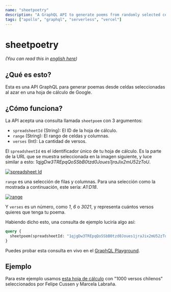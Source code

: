 ```yaml
---
name: "sheetpoetry"
description: "A GraphQL API to generate poems from randomly selected cells on a Google spreadsheet."
tags: ["apollo", "graphql", "serverless", "vercel"]
---
```



# sheetpoetry

_(You can read this in [english here](/en))_

## ¿Qué es esto?

Esta es una API GraphQL para generar poemas desde celdas seleccionadas al azar en una hoja de cálculo de Google.

## ¿Cómo funciona?

La API acepta una consulta llamada `sheetpoem` con 3 argumentos:

- `spreadsheetId` (String): El ID de la hoja de cálculo.
- `range` (String): El rango de celdas y columnas.
- `verses` (Int): La cantidad de versos.

El `spreadsheetId` es el identificador único de tu hoja de cálculo. Es la parte de la URL que se muestra seleccionada en la imagen siguiente, y luce similar a esto: _1qjgDw3TREpqQoSSbB0tzd0Joues1jraJix2mU52zToU_.

[![spreadsheet Id](../images/id.gif)](../images/id.gif)

`range` es una selección de filas y columnas. Para una selección como la mostrada a continuación, este sería: _A1:D18_.

[![range](../images/range.gif)](../images/range.gif)

Y `verses` es un número, como _1_, _6_ o _3021_, y representa cuántos versos quieres que tenga tu poema.

Habiendo dicho esto, una consulta de ejemplo luciría algo así:

```graphql
query {
  sheetpoem(spreadsheetId: "1qjgDw3TREpqQoSSbB0tzd0Joues1jraJix2mU52zToU", range: "A1:B50", verses: 4)
}
```

Puedes probar esta consulta en vivo en el [GraphQL Playground](https://sheetpoetry.xyz/api).

## Ejemplo

Para este ejemplo usamos [esta hoja de cálculo](https://docs.google.com/spreadsheets/d/1qjgDw3TREpqQoSSbB0tzd0Joues1jraJix2mU52zToU/edit?usp=sharing) con "1000 versos chilenos" seleccionados por Felipe Cussen y Marcela Labraña.

<Example />
